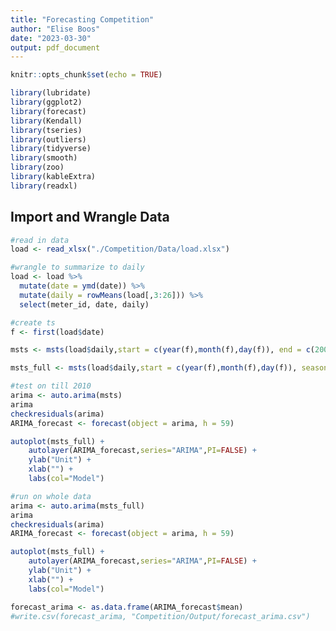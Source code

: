 ```yaml
---
title: "Forecasting Competition"
author: "Elise Boos"
date: "2023-03-30"
output: pdf_document
---
```


```r
knitr::opts_chunk$set(echo = TRUE)
```

```r
library(lubridate)
library(ggplot2)
library(forecast)  
library(Kendall)
library(tseries)
library(outliers)
library(tidyverse)
library(smooth)
library(zoo)
library(kableExtra)
library(readxl)
```

## Import and Wrangle Data

```r
#read in data
load <- read_xlsx("./Competition/Data/load.xlsx")

#wrangle to summarize to daily 
load <- load %>% 
  mutate(date = ymd(date)) %>% 
  mutate(daily = rowMeans(load[,3:26])) %>%
  select(meter_id, date, daily)

#create ts 
f <- first(load$date)

msts <- msts(load$daily,start = c(year(f),month(f),day(f)), end = c(2009,12,31), seasonal.periods =c(7,365.25))

msts_full <- msts(load$daily,start = c(year(f),month(f),day(f)), seasonal.periods =c(7,365.25))
```

```r
#test on till 2010
arima <- auto.arima(msts)
arima
checkresiduals(arima)
ARIMA_forecast <- forecast(object = arima, h = 59)

autoplot(msts_full) +
    autolayer(ARIMA_forecast,series="ARIMA",PI=FALSE) +
    ylab("Unit") +
    xlab("") +
    labs(col="Model")
```



```r
#run on whole data
arima <- auto.arima(msts_full)
arima
checkresiduals(arima)
ARIMA_forecast <- forecast(object = arima, h = 59)

autoplot(msts_full) +
    autolayer(ARIMA_forecast,series="ARIMA",PI=FALSE) +
    ylab("Unit") +
    xlab("") +
    labs(col="Model")

forecast_arima <- as.data.frame(ARIMA_forecast$mean)
#write.csv(forecast_arima, "Competition/Output/forecast_arima.csv")
```

